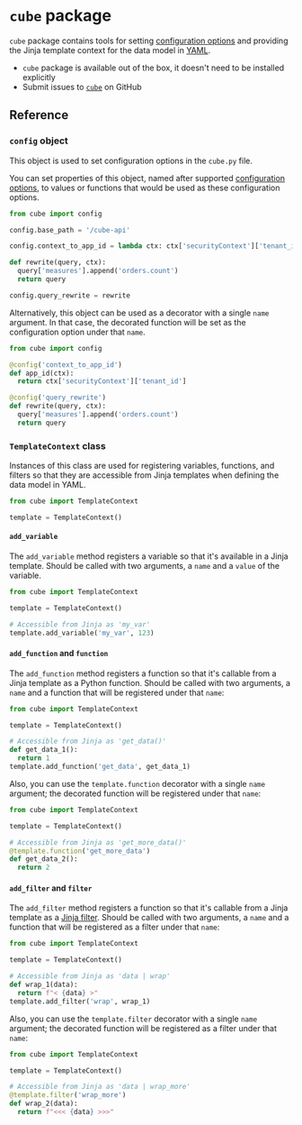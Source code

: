 # `cube` package

`cube` package contains tools for setting [configuration
options][ref-config-options] and providing the Jinja template context for
the data model in [YAML][ref-model-syntax].

* `cube` package is available out of the box, it doesn't need to be installed explicitly
* Submit issues to [`cube`][link-cube-repo-issues] on GitHub

## Reference

### `config` object

This object is used to set configuration options in the `cube.py` file.

You can set properties of this object, named after supported [configuration
options][ref-ref-config-options], to values or functions that would be used
as these configuration options.

```python
from cube import config

config.base_path = '/cube-api'

config.context_to_app_id = lambda ctx: ctx['securityContext']['tenant_id']

def rewrite(query, ctx):
  query['measures'].append('orders.count')
  return query

config.query_rewrite = rewrite
```

Alternatively, this object can be used as a decorator with a single
`name` argument. In that case, the decorated function will be set as the
configuration option under that `name`.

```python
from cube import config

@config('context_to_app_id')
def app_id(ctx):
  return ctx['securityContext']['tenant_id']

@config('query_rewrite')
def rewrite(query, ctx):
  query['measures'].append('orders.count')
  return query
```

### `TemplateContext` class

Instances of this class are used for registering variables, functions, and
filters so that they are accessible from Jinja templates when defining the
data model in YAML.

```python
from cube import TemplateContext

template = TemplateContext()
```

#### `add_variable`

The `add_variable` method registers a variable so that it's available in
a Jinja template. Should be called with two arguments, a `name` and a `value`
of the variable.

```python
from cube import TemplateContext

template = TemplateContext()

# Accessible from Jinja as 'my_var'
template.add_variable('my_var', 123)
```

#### `add_function` and `function`

The `add_function` method registers a function so that it's callable from
a Jinja template as a Python function. Should be called with two arguments,
a `name` and a function that will be registered under that `name`:

```python
from cube import TemplateContext

template = TemplateContext()

# Accessible from Jinja as 'get_data()'
def get_data_1():
  return 1
template.add_function('get_data', get_data_1)
```

Also, you can use the `template.function` decorator with a single `name`
argument; the decorated function will be registered under that `name`:

```python
from cube import TemplateContext

template = TemplateContext()

# Accessible from Jinja as 'get_more_data()'
@template.function('get_more_data')
def get_data_2():
  return 2
```

#### `add_filter` and `filter`

The `add_filter` method registers a function so that it's callable from
a Jinja template as a [Jinja filter][link-jinja-filters]. Should be called
with two arguments, a `name` and a function that will be registered as a filter
under that `name`:

```python
from cube import TemplateContext

template = TemplateContext()

# Accessible from Jinja as 'data | wrap'
def wrap_1(data):
  return f"< {data} >"
template.add_filter('wrap', wrap_1)
```

Also, you can use the `template.filter` decorator with a single `name`
argument; the decorated function will be registered as a filter under that
`name`:

```python
from cube import TemplateContext

template = TemplateContext()

# Accessible from Jinja as 'data | wrap_more'
@template.filter('wrap_more')
def wrap_2(data):
  return f"<<< {data} >>>"
```


[link-cube-repo-issues]: https://github.com/cube-js/cube/issues
[link-jinja-filters]: https://jinja.palletsprojects.com/en/3.1.x/templates/#filters

[ref-config-options]: /product/configuration#configuration-options
[ref-ref-config-options]: /reference/configuration/config
[ref-model-syntax]: /product/data-modeling/syntax#model-syntax